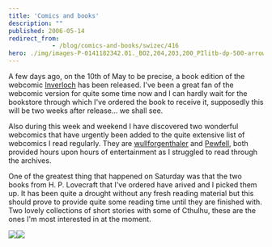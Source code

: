 ```yaml
---
title: 'Comics and books'
description: ""
published: 2006-05-14
redirect_from: 
            - /blog/comics-and-books/swizec/416
hero: ./img/images-P-0141182342.01._BO2,204,203,200_PIlitb-dp-500-arrow,TopRight,32,-59_AA240_SH20_SCLZZZZZZZ_.jpg
---
```

A few days ago, on the 10th of May to be precise, a book edition of the webcomic [Inverloch](http://seraph-inn.com) has been released. I&#x27;ve been a great fan of the webcomic version for quite some time now and I can hardly wait for the bookstore through which I&#x27;ve ordered the book to receive it, supposedly this will be two weeks after release... we shall see.

Also during this week and weekend I have discovered two wonderful webcomics that have urgently been added to the quite extensive list of webcomics I read regularly. They are [wullforgenthaler](http://www.wulffmorgenthaler.com/) and [Pewfell](http://www.pewfell.com), both provided hours upon hours of entertainment as I struggled to read through the archives.

One of the greatest thing that happened on Saturday was that the two books from H. P. Lovecraft that I&#x27;ve ordered have arived and I picked them up. It has been quite a drought without any fresh reading material but this should prove to provide quite some reading time until they are finished with. Two lovely collections of short stories with some of Cthulhu, these are the ones I&#x27;m most interested in at the moment.

![](./img/images-P-0141182342.01._BO2,204,203,200_PIlitb-dp-500-arrow,TopRight,32,-59_AA240_SH20_SCLZZZZZZZ_.jpg)![](./img/images-P-0345350804.01._BO2,204,203,200_PIsitb-dp-500-arrow,TopRight,45,-64_AA240_SH20_SCLZZZZZZZ_.jpg)
